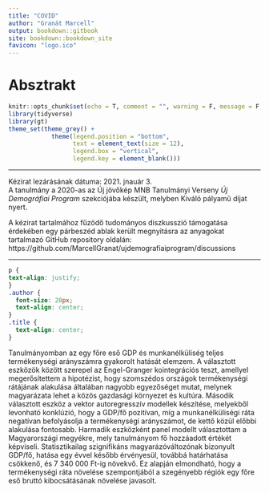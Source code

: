 ```yaml
---
title: "COVID"
author: "Granát Marcell"
output: bookdown::gitbook
site: bookdown::bookdown_site
favicon: "logo.ico"
---
```


# Absztrakt {#index}

```r
knitr::opts_chunk$set(echo = T, comment = "", warning = F, message = F, cache = T)
library(tidyverse)
library(gt)
theme_set(theme_grey() + 
            theme(legend.position = "bottom", 
                  text = element_text(size = 12), 
                  legend.box = "vertical", 
                  legend.key = element_blank()))
```

***

Kézirat lezárásának dátuma: 2021. jnauár 3.\
A tanulmány a 2020-as az Új jövőkép MNB Tanulmányi Verseny *Új Demográfiai Program* szekciójába készült, melyben Kiváló pályamű díjat nyert.

A kézirat tartalmához fűzödő tudományos diszkusszió támogatása érdekében egy párbeszéd ablak került megnyitásra az anyagokat tartalmazó GitHub repository oldalán: https://github.com/MarcellGranat/ujdemografiaiprogram/discussions

***

```css
p {
text-align: justify;
}
.author {
  font-size: 20px;
  text-align: center;
} 
.title {
  text-align: center;
}
```

Tanulmányomban az egy főre eső GDP és munkanélküliség teljes termékenységi arányszámra gyakorolt hatását elemzem. A választott eszközök között szerepel az Engel-Granger kointegrációs teszt, amellyel megerősítettem a hipotézist, hogy szomszédos országok termékenységi rátájának alakulása általában nagyobb egyezőséget mutat, melynek magyarázata lehet a közös gazdasági környezet és kultúra. Második választott eszköz a vektor autoregresszív modellek készítése, melyekből levonható konklúzió, hogy a GDP/fő pozitívan, míg a munkanélküliségi ráta negatívan befolyásolja a termékenységi arányszámot, de kettő közül előbbi alakulása fontosabb. Harmadik eszközként panel modellt választottam a Magyarországi megyékre, mely tanulmányom fő hozzáadott értékét képviseli. Statisztikailag szignifikáns magyarázóváltozónak bizonyult GDP/fő, hatása egy évvel később érvényesül, továbbá határhatása csökkenő, és 7 340 000 Ft-ig növekvő. Ez alapján elmondható, hogy a termékenységi ráta növelése szempontjából a szegényebb régiók egy főre eső bruttó kibocsátásának növelése javasolt.